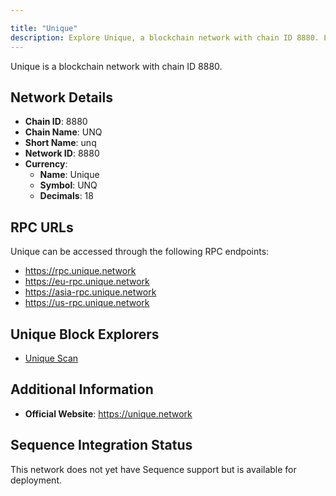 ```yaml
---

title: "Unique"
description: Explore Unique, a blockchain network with chain ID 8880. Learn about its native currency, Unique, and how to interact with the network.
---
```




Unique is a blockchain network with chain ID 8880.

## Network Details

- **Chain ID**: 8880
- **Chain Name**: UNQ
- **Short Name**: unq
- **Network ID**: 8880
- **Currency**: 
  - **Name**: Unique
  - **Symbol**: UNQ
  - **Decimals**: 18

## RPC URLs

Unique can be accessed through the following RPC endpoints:

- https://rpc.unique.network
- https://eu-rpc.unique.network
- https://asia-rpc.unique.network
- https://us-rpc.unique.network

## Unique Block Explorers

- [Unique Scan](https://uniquescan.io/unique)

## Additional Information

- **Official Website**: https://unique.network

## Sequence Integration Status

This network does not yet have Sequence support but is available for deployment.
